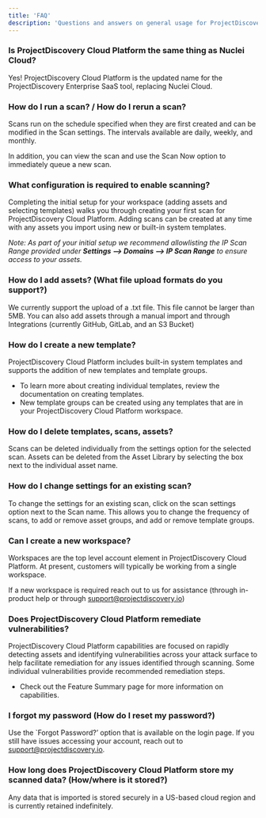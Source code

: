 ```yaml
---
title: 'FAQ'
description: 'Questions and answers on general usage for ProjectDiscovery Cloud Platform.'
---
```


### Is **ProjectDiscovery Cloud Platform** the same thing as Nuclei Cloud?
Yes! ProjectDiscovery Cloud Platform is the updated name for the ProjectDiscovery Enterprise SaaS tool, replacing Nuclei Cloud.

### How do I run a scan? / How do I rerun a scan?

Scans run on the schedule specified when they are first created and can be modified in the Scan settings. 
The intervals available are daily, weekly, and monthly.

In addition, you can view the scan and use the Scan Now option to immediately queue a new scan.

### What configuration is required to enable scanning?

Completing the initial setup for your workspace (adding assets and selecting templates) walks you through creating your first scan for ProjectDiscovery Cloud Platform. 
Adding scans can be created at any time with any assets you import using new or built-in system templates. 

*Note: As part of your initial setup we recommend allowlisting the IP Scan Range provided under **Settings --> Domains --> IP Scan Range** to ensure access to your assets.*

### How do I add assets? (What file upload formats do you support?)
We currently support the upload of a .txt file. This file cannot be larger than 5MB. 
You can also add assets through a manual import and through Integrations (currently GitHub, GitLab, and an S3 Bucket) 

### How do I create a new template?
ProjectDiscovery Cloud Platform includes built-in system templates and supports the addition of new templates and template groups. 

 - To learn more about creating individual templates, review the documentation on creating templates. 
 - New template groups can be created using any templates that are in your ProjectDiscovery Cloud Platform workspace. 

### How do I delete templates, scans, assets?
Scans can be deleted individually from the settings option for the selected scan. 
Assets can be deleted from the Asset Library by selecting the box next to the individual asset name. 
 
### How do I change settings for an existing scan?
To change the settings for an existing scan, click on the scan settings option next to the Scan name.
This allows you to change the frequency of scans, to add or remove asset groups, and add or remove template groups. 

### Can I create a new workspace?
Workspaces are the top level account element in ProjectDiscovery Cloud Platform. At present, customers will typically be working from a single workspace. 

If a new workspace is required reach out to us for assistance (through in-product help or through support@projectdiscovery.io) 

### Does ProjectDiscovery Cloud Platform remediate vulnerabilities?
ProjectDiscovery Cloud Platform capabilities are focused on rapidly detecting assets and identifying vulnerabilities across your attack surface to 
help facilitate remediation for any issues identified through scanning. Some individual vulnerabilities provide recommended remediation steps. 

- Check out the Feature Summary page for more information on capabilities.

### I forgot my password (How do I reset my password?)
Use the `Forgot Password?’ option that is available on the login page. 
If you still have issues accessing your account, reach out to support@projectdiscovery.io.

### How long does ProjectDiscovery Cloud Platform store my scanned data? (How/where is it stored?)
Any data that is imported is stored securely in a US-based cloud region and is currently retained indefinitely.

